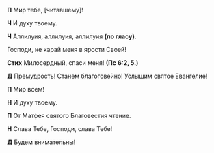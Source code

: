 **П** Мир тебе, <R>[</R>читавшему<R>]</R>!

**Ч** И духу твоему.

**Ч** Аллилуия, аллилуия, аллилуия **(по гласу)**.

Господи, не карай меня в ярости Своей!

**Стих** Милосердный, спаси меня! **(Пс 6:2, 5.)**

**Д** Премудрость! Станем благоговейно! Услышим святое Евангелие!

**П** Мир всем!

**Н** И духу твоему.

**П** От Матфея святого Благовестия чтение.

**Н** Слава Тебе, Господи, слава Тебе!

**Д** Будем внимательны!
